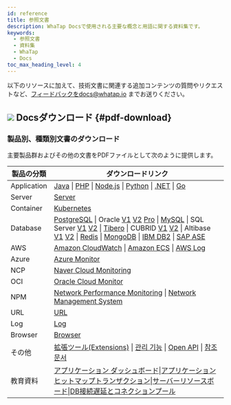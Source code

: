 ```yaml
---
id: reference
title: 参照文書
description: WhaTap Docsで使用される主要な概念と用語に関する資料集です。
keywords:
  - 参照文書
  - 資料集
  - WhaTap
  - Docs
toc_max_heading_level: 4
---
```


以下のリソースに加えて、技術文書に関連する追加コンテンツの質問やリクエストなど、フィードバックをdocs@whatap.io までお送りください。


<DocCardList/>

## ![](/img/ic-pdf-download.svg) Docsダウンロード {#pdf-download}

### 製品別、種類別文書のダウンロード

主要製品群およびその他の文書をPDFファイルとして次のように提供します。

<div class='download-pdf'>

| 製品の分類     | ダウンロードリンク                                                                                                                                                                                                                                                                                                                                                                                                                                                                                                                                                                                                                                                                                                                                                                                                                                                                                                                                                                                                                                                                                                                                                                                                                                                                                                                                                                                                                                                                                                                                                                                                                                                                                                  |
| ----------- | -------------------------------------------------------------------------------------------------------------------------------------------------------------------------------------------------------------------------------------------------------------------------------------------------------------------------------------------------------------------------------------------------------------------------------------------------------------------------------------------------------------------------------------------------------------------------------------------------------------------------------------------------------------------------------------------------------------------------------------------------------------------------------------------------------------------------------------------------------------------------------------------------------------------------------------------------------------------------------------------------------------------------------------------------------------------------------------------------------------------------------------------------------------------------------------------------------------------------------------------------------------------------------------------------------------------------------------------------------------------------------------------------------------------------------------------------------------------------------------------------------------------------------------------------------------------------------------------------------------------------------------------------------------------------------------------------------------- |
| Application | [Java](https://github.com/whatap/whatap-docs/releases/download/v2.21.0@ja/whatap-apm-java-monitoring-ja.pdf) \| [PHP](https://github.com/whatap/whatap-docs/releases/download/v2.21.0@ja/whatap-apm-php-monitoring-ja.pdf) \| [Node.js](https://github.com/whatap/whatap-docs/releases/download/v2.21.0@ja/whatap-apm-nodejs-monitoring-ja.pdf) \| [Python](https://github.com/whatap/whatap-docs/releases/download/v2.21.0@ja/whatap-apm-python-monitoring-ja.pdf) \| [.NET](https://github.com/whatap/whatap-docs/releases/download/v2.21.0@ja/whatap-apm-dotnet-monitoring-ja.pdf) \| [Go](https://github.com/whatap/whatap-docs/releases/download/v2.21.0@ja/whatap-apm-go-monitoring-ja.pdf)                                                                                                                                                                                                                                                                                                                                                                                                                                                                                                                                                                                                                                                                                                                                                                                                                                                                                                                                                                                                                                                  |
| Server      | [Server](https://github.com/whatap/whatap-docs/releases/download/v2.21.0@ja/whatap-server-monitoring-ja.pdf)                                                                                                                                                                                                                                                                                                                                                                                                                                                                                                                                                                                                                                                                                                                                                                                                                                                                                                                                                                                                                                                                                                                                                                                                                                                                                                                                                                                                                                                                                                                                                                                                         |
| Container   | [Kubernetes](https://github.com/whatap/whatap-docs/releases/download/v2.21.0@ja/whatap-kubernetes-monitoring-ja.pdf)                                                                                                                                                                                                                                                                                                                                                                                                                                                                                                                                                                                                                                                                                                                                                                                                                                                                                                                                                                                                                                                                                                                                                                                                                                                                                                                                                                                                                                                                                                                                                                                                 |
| Database    | [PostgreSQL](https://github.com/whatap/whatap-docs/releases/download/v2.21.0@ja/whatap-db-postgresql-monitoring-ja.pdf) \| Oracle [V1](https://content.whatap.io/24/07/01/003046whatap-db-oracle-monitoring-ja.pdf) [V2](https://github.com/whatap/whatap-docs/releases/download/v2.21.0@ja/whatap-db-oracle-v2-monitoring-ja.pdf) [Pro](https://github.com/whatap/whatap-docs/releases/download/v2.21.0@ja/whatap-db-oracle-pro-monitoring-ja.pdf) \| [MySQL](https://github.com/whatap/whatap-docs/releases/download/v2.21.0@ja/whatap-db-mysql-monitoring-ja.pdf) \| SQL Server [V1](https://content.whatap.io/24/11/01/003310whatap-db-mssql-monitoring-ja.pdf) [V2](https://github.com/whatap/whatap-docs/releases/download/v2.21.0@ja/whatap-db-mssql-monitoring-ja.pdf) \| [Tibero](https://github.com/whatap/whatap-docs/releases/download/v2.21.0@ja/whatap-db-tibero-monitoring-ja.pdf) \| CUBRID [V1](https://content.whatap.io/24/09/02/042728whatap-db-cubrid-monitoring-ja.pdf) [V2](https://github.com/whatap/whatap-docs/releases/download/v2.21.0@ja/whatap-db-cubrid-monitoring-ja.pdf) \| Altibase [V1](https://content.whatap.io/24/08/01/044450whatap-db-altibase-monitoring-ja.pdf) [V2](https://github.com/whatap/whatap-docs/releases/download/v2.21.0@ja/whatap-db-altibase-monitoring-ja.pdf) \| [Redis](https://github.com/whatap/whatap-docs/releases/download/v2.21.0@ja/whatap-db-redis-monitoring-ja.pdf) \| [MongoDB](https://github.com/whatap/whatap-docs/releases/download/v2.21.0@ja/whatap-db-mongodb-monitoring-ja.pdf) \| [IBM DB2](https://github.com/whatap/whatap-docs/releases/download/v2.21.0@ja/whatap-db-db2-monitoring-ja.pdf) \| [SAP ASE](https://github.com/whatap/whatap-docs/releases/download/v2.21.0@ja/whatap-db-sapase-monitoring-ja.pdf) |
| AWS         | [Amazon CloudWatch](https://github.com/whatap/whatap-docs/releases/download/v2.21.0@ja/whatap-amazon-cloudwatch-ja.pdf) \| [Amazon ECS](https://github.com/whatap/whatap-docs/releases/download/v2.21.0@ja/whatap-amazon-ecs-ja.pdf) \| [AWS Log](https://github.com/whatap/whatap-docs/releases/download/v2.21.0@ja/whatap-aws-log-monitoring-ja.pdf)                                                                                                                                                                                                                                                                                                                                                                                                                                                                                                                                                                                                                                                                                                                                                                                                                                                                                                                                                                                                                                                                                                                                                                                                                                                                                                                                                                           |
| Azure       | [Azure Monitor](https://github.com/whatap/whatap-docs/releases/download/v2.21.0@ja/whatap-azure-ja.pdf)                                                                                                                                                                                                                                                                                                                                                                                                                                                                                                                                                                                                                                                                                                                                                                                                                                                                                                                                                                                                                                                                                                                                                                                                                                                                                                                                                                                                                                                                                                                                                                                                              |
| NCP         | [Naver Cloud Monitoring](https://github.com/whatap/whatap-docs/releases/download/v2.21.0@ja/whatap-ncloud-ja.pdf)                                                                                                                                                                                                                                                                                                                                                                                                                                                                                                                                                                                                                                                                                                                                                                                                                                                                                                                                                                                                                                                                                                                                                                                                                                                                                                                                                                                                                                                                                                                                                                                                    |
| OCI         | [Oracle Cloud Monitor](https://github.com/whatap/whatap-docs/releases/download/v2.21.0@ja/whatap-oracle-cloud-ja.pdf)                                                                                                                                                                                                                                                                                                                                                                                                                                                                                                                                                                                                                                                                                                                                                                                                                                                                                                                                                                                                                                                                                                                                                                                                                                                                                                                                                                                                                                                                                                                                                                                                |
| NPM         | [Network Performance Monitoring](https://github.com/whatap/whatap-docs/releases/download/v2.21.0@ja/whatap-network-performance-monitoring-ja.pdf) \| [Network Management System](https://github.com/whatap/whatap-docs/releases/download/v2.21.0@ja/whatap-network-management-system-monitoring-ja.pdf)                                                                                                                                                                                                                                                                                                                                                                                                                                                                                                                                                                                                                                                                                                                                                                                                                                                                                                                                                                                                                                                                                                                                                                                                                                                                                                                                                                                                                           |
| URL         | [URL](https://github.com/whatap/whatap-docs/releases/download/v2.21.0@ja/whatap-url-monitoring-ja.pdf)                                                                                                                                                                                                                                                                                                                                                                                                                                                                                                                                                                                                                                                                                                                                                                                                                                                                                                                                                                                                                                                                                                                                                                                                                                                                                                                                                                                                                                                                                                                                                                                                               |
| Log         | [Log](https://github.com/whatap/whatap-docs/releases/download/v2.21.0@ja/whatap-log-monitoring-ja.pdf)                                                                                                                                                                                                                                                                                                                                                                                                                                                                                                                                                                                                                                                                                                                                                                                                                                                                                                                                                                                                                                                                                                                                                                                                                                                                                                                                                                                                                                                                                                                                                                                                               |
| Browser     | [Browser](https://github.com/whatap/whatap-docs/releases/download/v2.21.0@ja/whatap-browser-monitoring-ja.pdf)                                                                                                                                                                                                                                                                                                                                                                                                                                                                                                                                                                                                                                                                                                                                                                                                                                                                                                                                                                                                                                                                                                                                                                                                                                                                                                                                                                                                                                                                                                                                                                                                       |
| その他        | [拡張ツール(Extensions)](https://github.com/whatap/whatap-docs/releases/download/v2.21.0@ja/whatap-extensions-ja.pdf) \| [관리 기능](https://github.com/whatap/whatap-docs/releases/download/v2.21.0@ja/whatap-manage-ja.pdf) \| [Open API](https://content.whatap.io/24/08/01/044452whatap-open-api-ja.pdf) \| [참조 문서](https://github.com/whatap/whatap-docs/releases/download/v2.21.0@ja/whatap-reference-ja.pdf)                                                                                                                                                                                                                                                                                                                                                                                                                                                                                                                                                                                                                                                                                                                                                                                                                                                                                                                                                                                                                                                                                                                                                                                                                                                                                                                    |
| 教育資料      | [アプリケーション ダッシュボード](https://content.whatap.io/24/02/01/052908whatap-best-practice-guides-about-apm-dashboard-ja.pdf)\|[アプリケーション ヒットマップトランザクション](https://content.whatap.io/24/02/01/052909whatap-best-practice-guides-about-apm-hitmap-class-ja.pdf)\|[サーバーリソースボード](https://content.whatap.io/24/02/01/052909whatap-best-practice-guides-about-server-dashboard-ja.pdf)\|[DB接続遅延とコネクションプール](https://content.whatap.io/24/02/01/052909whatap-best-practice-guides-about-apm-dbc-ja.pdf)                                                                                                                                                                                                                                                                                                                                                                                                                                                                                                                                                                                                                                                                                                                                                                                                                                                                                                                                                                                                                                                                                                                                                                                                            |

</div>

